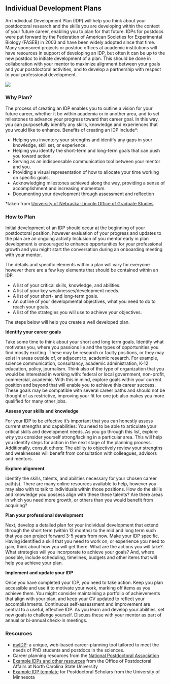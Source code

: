 ## Individual Development Plans

An Individual Development Plan (IDP) will help you think about your postdoctoral research and the skills you are developing within the context of your future career, enabling you to plan for that future. IDPs for postdocs were put forward by the Federation of American Societies for Experimental Biology (FASEB) in 2003 and have been widely adopted since that time. Many sponsored projects or postdoc offices at academic institutions will have resources in support of developing an IDP, but often it can be up to the new postdoc to initiate development of a plan. This should be done in collaboration with your mentor to maximize alignment between your goals and your postdoctoral activities, and to develop a partnership with respect to your professional development.

![](images/planning.jpg)

### Why Plan?

The process of creating an IDP enables you to outline a vision for your future career, whether it be within academia or in another area, and to set milestones to advance your progress toward that career goal. In this way, you can purposefully identify any skills, knowledge and experiences that you would like to enhance. Benefits of creating an IDP include*: 

- Helping you inventory your strengths and identify any gaps in your knowledge, skill set, or experience.
- Helping you identify the short-term and long-term goals that can push you toward action.
- Serving as an indispensable communication tool between your mentor and you.
- Providing a visual representation of how to allocate your time working on specific goals.
- Acknowledging milestones achieved along the way, providing a sense of accomplishment and increasing momentum.
- Documenting your development through assessment and reflection

*taken from [University of Nebraska-Lincoln Office of Graduate Studies](https://www.unl.edu/gradstudies/professional-development/individual-development-plan)

### How to Plan

Initial development of an IDP should occur at the beginning of your postdoctoral position, however evaluation of your progress and updates to the plan are an ongoing activity Inclusion of you mentor early in plan development is encouraged to enhance opportunities for your professional growth and you might start the conversation during an onboarding meeting with your mentor.

The details and specific elements within a plan will vary for everyone however there are a few key elements that should be contained within an IDP.

- A list of your critical skills, knowledge, and abilities.
- A list of your key weaknesses/development needs.
- A list of your short- and long-term goals.
- An outline of your developmental objectives, what you need to do to reach your goals.
- A list of the strategies you will use to achieve your objectives.

The steps below will help you create a well developed plan.

**Identify your career goals**

Take some time to think about your short and long term goals. Identify what motivates you, where you passions lie and the types of opportunities you find mostly exciting. These may be research or faulty positions, or they may exist in areas outside of, or adjacent to, academic research. For example, science communication, consultancy, academic administration, K-12 education, policy, journalism. Think also of the type of organization that you would be interested in working with: federal or local government, non-profit, commercial, academic. With this in mind, explore goals within your current position and beyond that will enable you to achieve this career success. These goals may be compatible with several career paths and should not be thought of as restrictive, improving your fit for one job also makes you more qualified for many other jobs. 

**Assess your skills and knowledge**

For your IDP to be effective it's important that you can honestly assess current strengths and capabilities: You need to be able to articulate your critical skills and development needs. As you go through this list, explore *why* you consider yourself strong/lacking in a particular area. This will help you identify steps for action in the next stage of the planning process. Additionally, consult others: The ability to objectively review your strengths and weaknesses will benefit from consultation with colleagues, advisors and mentors.  

**Explore alignment**

Identify the skills, talents, and abilities necessary for your chosen career path(s). There are many online resources available to help, however you may also with to talk to individuals within those positions. How do the skills and knowledge you possess align with these these talents? Are there areas in which you need more growth, or others than you would benefit from acquiring?

**Plan your professional development**

Next, develop a detailed plan for your individual development that extend through the short term (within 12 months) to the mid and long term such that you can project forward 3-5 years from now. Make your IDP specific. Having identified a skill that you need to work on, or experience you need to gain, think about how you will get there. What are the actions you will take?. What strategies will you incorporate to achieve your goals? And, where possible, include scheduling, timelines, budgets and other items that will help you achieve your plan.

**Implement and update your IDP**

Once you have completed your IDP, you need to take action. Keep you plan accessible and use it to motivate your work, marking off items as you achieve them. You might consider maintaining a portfolio of achievements that align with your plan, and keep your CV updated to reflect your accomplishments. Continuous self-assessment and improvement are central to a useful, effective IDP. As you learn and develop your abilities, set new goals to challenge yourself. Discuss these with your mentor as part of annual or bi-annual check-in meetings.


### Resources

- [myIDP](https://myidp.sciencecareers.org/?AspxAutoDetectCookieSupport=1): a unique, web-based career-planning tool tailored to meet the needs of PhD students and postdocs in the sciences.
- Career planning resources from the [National Postdoctoral Association](https://www.nationalpostdoc.org/page/CareerPlanning?)
- [Example IDPs and other resources](http://ogefacultymentoring.web.unc.edu/files/2016/04/IDP-Examples-all.pdf) from the Office of Postdoctoral Affairs at North Carolina State University
- [Example IDP template](https://grad.umn.edu/sites/grad.umn.edu/files/individual_development_plan_example_postdoctoral.pdf) for Postdoctoral Scholars from the University of Minnesota